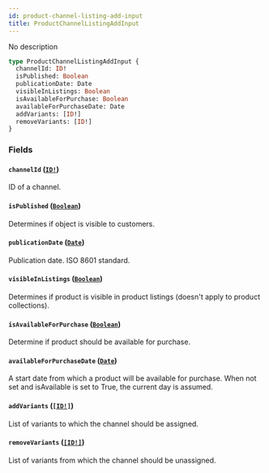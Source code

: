 ```yaml
---
id: product-channel-listing-add-input
title: ProductChannelListingAddInput
---
```


No description

```graphql
type ProductChannelListingAddInput {
  channelId: ID!
  isPublished: Boolean
  publicationDate: Date
  visibleInListings: Boolean
  isAvailableForPurchase: Boolean
  availableForPurchaseDate: Date
  addVariants: [ID!]
  removeVariants: [ID!]
}
```

### Fields

#### `channelId` ([`ID!`](../../../developer/api-reference/scalars/id))

ID of a channel.

#### `isPublished` ([`Boolean`](../../../developer/api-reference/scalars/boolean))

Determines if object is visible to customers.

#### `publicationDate` ([`Date`](../../../developer/api-reference/scalars/date))

Publication date. ISO 8601 standard.

#### `visibleInListings` ([`Boolean`](../../../developer/api-reference/scalars/boolean))

Determines if product is visible in product listings (doesn't apply to product collections).

#### `isAvailableForPurchase` ([`Boolean`](../../../developer/api-reference/scalars/boolean))

Determine if product should be available for purchase.

#### `availableForPurchaseDate` ([`Date`](../../../developer/api-reference/scalars/date))

A start date from which a product will be available for purchase. When not set and isAvailable is set to True, the current day is assumed.

#### `addVariants` ([`[ID!]`](../../../developer/api-reference/scalars/id))

List of variants to which the channel should be assigned.

#### `removeVariants` ([`[ID!]`](../../../developer/api-reference/scalars/id))

List of variants from which the channel should be unassigned.
